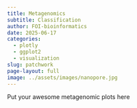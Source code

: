 ```yaml
---
title: Metagenomics
subtitle: Classification
author: FOI-bioinformatics
date: 2025-06-17
categories:
  - plotly
  - ggplot2
  - visualization
slug: patchwork
page-layout: full
image: ../assets/images/nanopore.jpg
---
```


Put your awesome metagenomic plots here